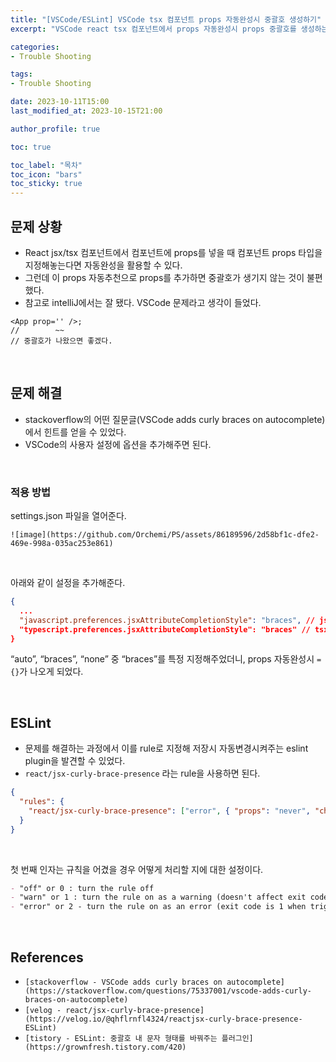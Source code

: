 ```yaml
---
title: "[VSCode/ESLint] VSCode tsx 컴포넌트 props 자동완성시 중괄호 생성하기"
excerpt: "VSCode react tsx 컴포넌트에서 props 자동완성시 props 중괄호를 생성하는 방법"

categories: 
- Trouble Shooting

tags:
- Trouble Shooting

date: 2023-10-11T15:00
last_modified_at: 2023-10-15T21:00

author_profile: true

toc: true

toc_label: "목차"
toc_icon: "bars"
toc_sticky: true
---
```


## 문제 상황

- React jsx/tsx 컴포넌트에서 컴포넌트에 props를 넣을 때 컴포넌트 props 타입을 지정해놓는다면 자동완성을 활용할 수 있다. 
- 그런데 이 props 자동추천으로 props를 추가하면 중괄호가 생기지 않는 것이 불편했다.
- 참고로 intelliJ에서는 잘 됐다. VSCode 문제라고 생각이 들었다.

```tsx
<App prop='' />;
//        ~~
// 중괄호가 나왔으면 좋겠다.
```

<br />

## 문제 해결

- stackoverflow의 어떤 질문글(VSCode adds curly braces on autocomplete)에서 힌트를 얻을 수 있었다.
- VSCode의 사용자 설정에 옵션을 추가해주면 된다.

<br />

### 적용 방법

settings.json 파일을 열어준다.

`![image](https://github.com/Orchemi/PS/assets/86189596/2d58bf1c-dfe2-469e-998a-035ac253e861)`

<br />

아래와 같이 설정을 추가해준다.

```json
{
  ...	
  "javascript.preferences.jsxAttributeCompletionStyle": "braces", // jsx 속성 자동완성시 {}로 감싸기
  "typescript.preferences.jsxAttributeCompletionStyle": "braces" // tsx 속성 자동완성시 {}로 감싸기
}
```

“auto”, “braces”, “none” 중 “braces”를 특정 지정해주었더니, props 자동완성시 `={}`가 나오게 되었다.

<br />

## ESLint

- 문제를 해결하는 과정에서 이를 rule로 지정해 저장시 자동변경시켜주는 eslint plugin을 발견할 수 있었다.
- `react/jsx-curly-brace-presence` 라는 rule을 사용하면 된다.

```json
{
  "rules": {
    "react/jsx-curly-brace-presence": ["error", { "props": "never", "children": "never" }]
  }
}
```

<br />

첫 번째 인자는 규칙을 어겼을 경우 어떻게 처리할 지에 대한 설정이다.

```markdown
- "off" or 0 : turn the rule off
- "warn" or 1 : turn the rule on as a warning (doesn't affect exit code)
- "error" or 2 - turn the rule on as an error (exit code is 1 when triggered)
```

<br />

## References

- `[stackoverflow - VSCode adds curly braces on autocomplete](https://stackoverflow.com/questions/75337001/vscode-adds-curly-braces-on-autocomplete)`
- `[velog - react/jsx-curly-brace-presence](https://velog.io/@qhflrnfl4324/reactjsx-curly-brace-presence-ESLint)`
- `[tistory - ESLint: 중괄호 내 문자 형태를 바꿔주는 플러그인](https://grownfresh.tistory.com/420)`